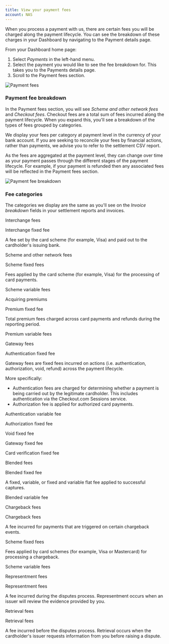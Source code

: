 ```yaml
--- 
title: View your payment fees
account: NAS
---
```


When you process a payment with us, there are certain fees you will be charged along the payment lifecycle. You can see the breakdown of these charges in your Dashboard by navigating to the Payment details page.

From your Dashboard home page: 

1. Select _Payments_ in the left-hand menu.
2. Select the payment you would like to see the fee breakdown for. This takes you to the Payments details page. 
3. Scroll to the Payment fees section.

<img src="/NAS/Dashboard/View_your_payment_fees/payment_fees.png" withFullscreenPreview alt="Payment fees" />


### Payment fee breakdown

In the Payment fees section, you will see _Scheme and other network fees_ and _Checkout fees_. Checkout fees are a total sum of fees incurred along the payment lifecycle. When you expand this, you'll see a breakdown of the types of fees grouped by categories.

<TipBox variant='info'>

We display your fees per category at payment level in the currency of your bank account. If you are seeking to reconcile your fees by financial actions, rather than payments, we advise you to refer to the settlement CSV report.

As the fees are aggregated at the payment level, they can change over time as your payment passes through the different stages of the payment lifecycle. For example, if your payment is refunded then any associated fees will be reflected in the Payment fees section.

</TipBox>

<img src="/NAS/Dashboard/View_your_payment_fees/payment_fee_breakdown.png" withFullscreenPreview alt="Payment fee breakdown"/>

### Fee categories

The categories we display are the same as you'll see on the _Invoice breakdown_ fields in your settlement reports and invoices.

<Table>
<TableHead headers={['Category','Breakdown type','Fee description']}/>
<TableBody>
<TableRow>
<TableCell>

Interchange fees

</TableCell>
<TableCell>

Interchange fixed fee

</TableCell>
<TableCell>

A fee set by the card scheme (for example, Visa) and paid out to the cardholder's issuing bank.

</TableCell>
</TableRow>
<TableRow>
<TableCell rowSpan='2'>

Scheme and other network fees

</TableCell>
<TableCell>

Scheme fixed fees

</TableCell>
<TableCell rowSpan='2'>

Fees applied by the card scheme (for example, Visa) for the processing of card payments.

</TableCell>
</TableRow>
<TableRow>
<TableCell>

Scheme variable fees

</TableCell>
</TableRow>
<TableRow>
<TableCell rowSpan='2'>

Acquiring premiums

</TableCell>
<TableCell>

Premium fixed fee

</TableCell>
<TableCell rowSpan='2'>

Total premium fees charged across card payments and refunds during the reporting period.

</TableCell>
</TableRow>
<TableRow>
<TableCell>

Premium variable fees

</TableCell>
</TableRow>
<TableRow>
<TableCell rowSpan='6'>

Gateway fees

</TableCell>
<TableCell>

Authentication fixed fee

</TableCell>
<TableCell rowSpan='6'>

Gateway fees are fixed fees incurred on actions (i.e. authentication, authorization, void, refund) across the payment lifecycle.

More specifically:

- Authentication fees are charged for determining whether a payment is being carried out by the legitimate cardholder. This includes authentication via the Checkout.com Sessions service.
- Authorization fee is applied for authorized card payments.

</TableCell>
</TableRow>
<TableRow>
<TableCell>

Authentication variable fee

</TableCell>
</TableRow>
<TableRow>
<TableCell>

Authorization fixed fee

</TableCell>
</TableRow>
<TableRow>
<TableCell>

Void fixed fee

</TableCell>
</TableRow>
<TableRow>
<TableCell>

Gateway fixed fee

</TableCell>
</TableRow>
<TableRow>
<TableCell>

Card verification fixed fee

</TableCell>
</TableRow>
<TableRow>
<TableCell rowSpan='2'>

Blended fees

</TableCell>
<TableCell>

Blended fixed fee

</TableCell>
<TableCell rowSpan='2'>

A fixed, variable, or fixed and variable flat fee applied to successful captures.

</TableCell>
</TableRow>
<TableRow>
<TableCell>

Blended variable fee

</TableCell>
</TableRow>
<TableRow>
<TableCell rowSpan='4'>

Chargeback fees

</TableCell>
<TableCell rowSpan='2'>

Chargeback fees

</TableCell>
<TableCell rowSpan='2'>

A fee incurred for payments that are triggered on certain chargeback events.

</TableCell>
</TableRow>
<TableRow>
</TableRow>
<TableRow>
<TableCell>

Scheme fixed fees

</TableCell>
<TableCell rowSpan='2'>

Fees applied by card schemes (for example, Visa or Mastercard) for processing a chargeback.

</TableCell>
</TableRow>
<TableRow>
<TableCell>

Scheme variable fees

</TableCell>
</TableRow>
<TableRow>
<TableCell>

Representment fees

</TableCell>
<TableCell>

Representment fees

</TableCell>
<TableCell>

A fee incurred during the disputes process. Representment occurs when an issuer will review the evidence provided by you.

</TableCell>
</TableRow>
<TableRow>
<TableCell>

Retrieval fees

</TableCell>
<TableCell>

Retrieval fees

</TableCell>
<TableCell>

A fee incurred before the disputes process. Retrieval occurs when the cardholder's issuer requests information from you before raising a dispute.

</TableCell>
</TableRow>
</TableBody>
</Table>
